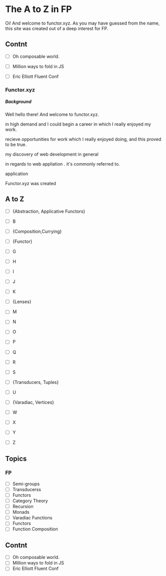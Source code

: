 # The A to Z in FP 
Oi! And welcome to functor.xyz. As you may have guessed from the name, this site was created out of a deep interest for FP.

## Contnt
* [ ] Oh composable world.
* [ ] Million ways to fold in JS
* [ ] Eric Elliott Fluent Conf


### Functor.xyz
##### Background
Well hello there! And welcome to functor.xyz.
  


in high demand and I could begin a career in which I really enjoyed my work. 


recieve opportunities for work which I really enjoyed doing, and this proved to be true. 

 my discovery of web development in general

 in regards to web appliation . it's commonly referred to. 

application 

Functor.xyz was created


## A to Z
* [ ] {Abstraction, Applicative Functors}
* [ ] B
* [ ] {Composition,Currying}
* [ ] {Functor}
* [ ] G
* [ ] H
* [ ] I
* [ ] J
* [ ] K
* [ ] {Lenses}
* [ ] M
* [ ] N
* [ ] O
* [ ] P
* [ ] Q
* [ ] R
* [ ] S
* [ ] {Transducers, Tuples}
* [ ] U
* [ ] {Varadiac, Vertices}
* [ ] W
* [ ] X
* [ ] Y
* [ ] Z




## Topics
### FP
* [ ] Semi-groups
* [ ] Transducerss
* [ ] Functors
* [ ] Category Theory
* [ ] Recursion
* [ ] Monads
* [ ] Varadiac Functions
* [ ] Functors
* [ ] Function Composition

## Contnt
* [ ] Oh composable world.
* [ ] Million ways to fold in JS
* [ ] Eric Elliott Fluent Conf
